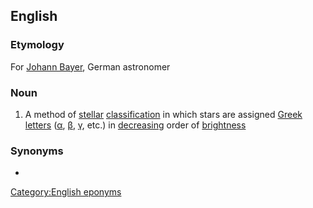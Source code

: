 ==English==

===Etymology===
For [[w:Johann Bayer|Johann Bayer]], German astronomer

===Noun===
{{en-noun|-}}

# {{lb|en|astronomy}} A method of [[stellar]] [[classification]] in which stars are assigned [[Greek]] [[letter]]s ([[α]], [[β]], [[γ]], etc.) in [[decrease|decreasing]] order of [[brightness]]

===Synonyms===
* {{l|en|Bayer designation}}

[[Category:English eponyms]]